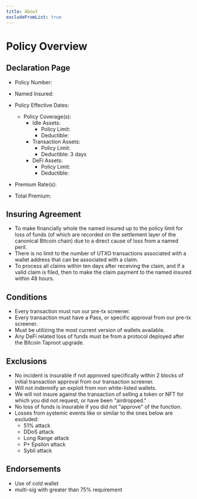 ```yaml
---
title: About
excludeFromList: true
---
```



# Policy Overview

## Declaration Page
 - Policy Number:
 - Named Insured:
 - Policy Effective Dates:
    - Policy Coverage(s):
        - Idle Assets:
          - Policy Limit: 
          - Deductible: 
        - Transaction Assets:
          - Policy Limit: 
          - Deductible: 3 days 
        - DeFi Assets:
          - Policy Limit:
          - Deductible:

 - Premium Rate(s):
 - Total Premium:

## Insuring Agreement
 - To make financially whole the named insured up to the policy limit for loss of funds (of which are recorded on the settlement layer of the canonical Bitcoin chain) due to a direct cause of loss from a named peril.
 - There is no limit to the number of UTXO transactions associated with a wallet address that can be associated with a claim. 
 - To process all claims within ten days after receiving the claim, and if a valid claim is filed, then to make the claim payment to the named insured within 48 hours. 

## Conditions
 - Every transaction must run our pre-tx screener.
 - Every transaction must have a Pass, or specific approval from our pre-tx screener.
 - Must be utilizing the most current version of wallets available.
 - Any DeFi related loss of funds must be from a protocol deployed after the Bitcoin Taproot upgrade.

## Exclusions
 - No incident is insurable if not approved specifically within 2 blocks of initial transaction approval from our transaction screener.
 - Will not indemnify an exploit from non white-listed wallets.
 - We will not insure against the transaction of selling a token or NFT for which you did not request, or have been "airdropped."
 - No loss of funds is insurable if you did not "approve" of the function.
 - Losses from systemic events like or similar to the ones below are excluded:
   - 51% attack
   - DDoS attack
   - Long Range attack
   - P+ Epsilon attack
   - Sybil attack

## Endorsements
 - Use of cold wallet
 - multi-sig with greater than 75% requirement


